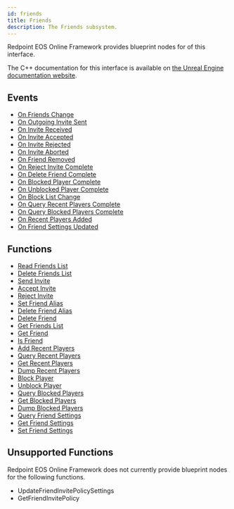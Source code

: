 ```yaml
---
id: friends
title: Friends
description: The Friends subsystem.
---
```



Redpoint EOS Online Framework provides blueprint nodes for <CoverageBadge coverage={95} /> of this interface.

The C++ documentation for this interface is available on [the Unreal Engine documentation website](https://dev.epicgames.com/documentation/en-us/unreal-engine/API/Plugins/OnlineSubsystem/Interfaces/IOnlineFriends/).

## Events

- [On Friends Change](./event/onfriendschange.mdx)
- [On Outgoing Invite Sent](./event/onoutgoinginvitesent.mdx)
- [On Invite Received](./event/oninvitereceived.mdx)
- [On Invite Accepted](./event/oninviteaccepted.mdx)
- [On Invite Rejected](./event/oninviterejected.mdx)
- [On Invite Aborted](./event/oninviteaborted.mdx)
- [On Friend Removed](./event/onfriendremoved.mdx)
- [On Reject Invite Complete](./event/onrejectinvitecomplete.mdx)
- [On Delete Friend Complete](./event/ondeletefriendcomplete.mdx)
- [On Blocked Player Complete](./event/onblockedplayercomplete.mdx)
- [On Unblocked Player Complete](./event/onunblockedplayercomplete.mdx)
- [On Block List Change](./event/onblocklistchange.mdx)
- [On Query Recent Players Complete](./event/onqueryrecentplayerscomplete.mdx)
- [On Query Blocked Players Complete](./event/onqueryblockedplayerscomplete.mdx)
- [On Recent Players Added](./event/onrecentplayersadded.mdx)
- [On Friend Settings Updated](./event/onfriendsettingsupdated.mdx)

## Functions

- [Read Friends List](./function/readfriendslist.mdx)
- [Delete Friends List](./function/deletefriendslist.mdx)
- [Send Invite](./function/sendinvite.mdx)
- [Accept Invite](./function/acceptinvite.mdx)
- [Reject Invite](./function/rejectinvite.mdx)
- [Set Friend Alias](./function/setfriendalias.mdx)
- [Delete Friend Alias](./function/deletefriendalias.mdx)
- [Delete Friend](./function/deletefriend.mdx)
- [Get Friends List](./function/getfriendslist.mdx)
- [Get Friend](./function/getfriend.mdx)
- [Is Friend](./function/isfriend.mdx)
- [Add Recent Players](./function/addrecentplayers.mdx)
- [Query Recent Players](./function/queryrecentplayers.mdx)
- [Get Recent Players](./function/getrecentplayers.mdx)
- [Dump Recent Players](./function/dumprecentplayers.mdx)
- [Block Player](./function/blockplayer.mdx)
- [Unblock Player](./function/unblockplayer.mdx)
- [Query Blocked Players](./function/queryblockedplayers.mdx)
- [Get Blocked Players](./function/getblockedplayers.mdx)
- [Dump Blocked Players](./function/dumpblockedplayers.mdx)
- [Query Friend Settings](./function/queryfriendsettings.mdx)
- [Get Friend Settings](./function/getfriendsettings.mdx)
- [Set Friend Settings](./function/setfriendsettings.mdx)

## Unsupported Functions

Redpoint EOS Online Framework does not currently provide blueprint nodes for the following functions.

- UpdateFriendInvitePolicySettings
- GetFriendInvitePolicy
